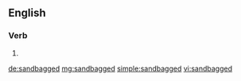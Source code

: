 ==English==

===Verb===
{{head|en|verb form}}

# {{en-past of|sandbag}}

[[de:sandbagged]]
[[mg:sandbagged]]
[[simple:sandbagged]]
[[vi:sandbagged]]